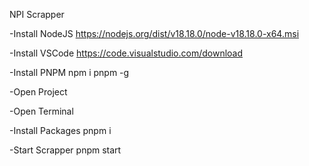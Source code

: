 NPI Scrapper

-Install NodeJS
https://nodejs.org/dist/v18.18.0/node-v18.18.0-x64.msi

-Install VSCode
https://code.visualstudio.com/download

-Install PNPM
npm i pnpm -g

-Open Project

-Open Terminal

-Install Packages
pnpm i

-Start Scrapper
pnpm start
